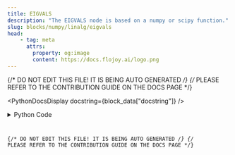 ```yaml
---
title: EIGVALS
description: "The EIGVALS node is based on a numpy or scipy function."
slug: blocks/numpy/linalg/eigvals
head:
    - tag: meta
      attrs:
        property: og:image
        content: https://docs.flojoy.ai/logo.png
---
```


{/* DO NOT EDIT THIS FILE! IT IS BEING AUTO GENERATED */}
{/* PLEASE REFER TO THE CONTRIBUTION GUIDE ON THE DOCS PAGE */}


<PythonDocsDisplay docstring={block_data["docstring"]} />
<details>
<summary>Python Code</summary>



<Code code={pythonCode} lang="py" wrap theme="dracula" />

[Find this Flojoy Block on GitHub](https://github.com/flojoy-ai/blocks/blob/main/blocks/NUMPY/LINALG/EIGVALS/EIGVALS.py)

</details>

{/* DO NOT EDIT THIS FILE! IT IS BEING AUTO GENERATED */}
{/* PLEASE REFER TO THE CONTRIBUTION GUIDE ON THE DOCS PAGE */}
